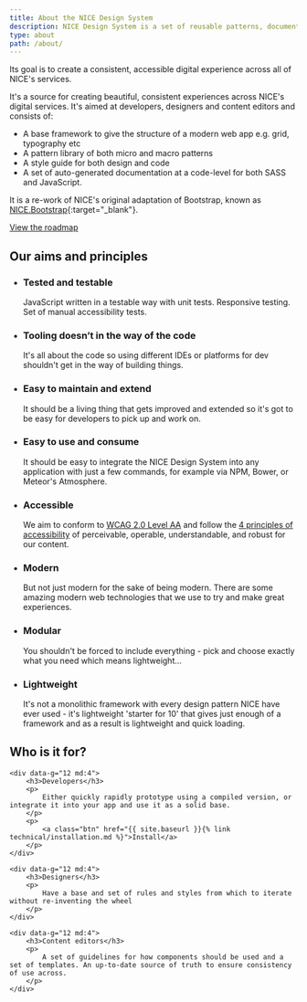 ```yaml
---
title: About the NICE Design System
description: NICE Design System is a set of reusable patterns, documentation and guidelines for rapid product development.
type: about
path: /about/
---
```


Its goal is to create a consistent, accessible digital experience across all of NICE's services.

It's a source for creating beautiful, consistent experiences across NICE's digital services. It's aimed at developers, designers and content editors and consists of:

- A base framework to give the structure of a modern web app e.g. grid, typography etc
- A pattern library of both micro and macro patterns
- A style guide for both design and code
- A set of auto-generated documentation at a code-level for both SASS and JavaScript.

It is a re-work of NICE's original adaptation of Bootstrap, known as [NICE.Bootstrap](https://github.com/nhsevidence/NICE.Bootstrap){:target="_blank"}.

<a href="{{ site.baseurl }}{% link about/roadmap.md %}" class="btn">View the roadmap</a>

<h2>Our aims and principles</h2>

<ul class="grid">
    <li data-g="12 sm:6 md:4 lg:3">
        <h3 class="h6">Tested and testable</h3>
        <p>
            JavaScript written in a testable way with unit tests. Responsive testing. Set of manual accessibility tests.
        </p>
    </li>
    <li data-g="12 sm:6 md:4 lg:3">
        <h3 class="h6">Tooling doesn’t in the way of the code</h3>
        <p>
            It's all about the code so using different IDEs or platforms for dev shouldn't get in the way of building things.
        </p>
    </li>
    <li data-g="12 sm:6 md:4 lg:3">
        <h3 class="h6">Easy to maintain and extend</h3>
        <p>
            It should be a living thing that gets improved and extended so it's got to be easy for developers to pick up and work on.
        </p>
    </li>
    <li data-g="12 sm:6 md:4 lg:3">
        <h3 class="h6">Easy to use and consume</h3>
        <p>
            It should be easy to integrate the NICE Design System into any application with just a few commands, for example via NPM, Bower, or Meteor's Atmosphere.
        </p>
    </li>
    <li data-g="12 sm:6 md:4 lg:3">
        <h3 class="h6">Accessible</h3>
        <p>
            We aim to conform to <a href="https://www.nice.org.uk/accessibility" target="_blank" rel="noopener external">WCAG 2.0 Level AA</a> and follow the <a href="https://www.w3.org/TR/UNDERSTANDING-WCAG20/intro.html#introduction-fourprincs-head" target="_blank" rel="noopener external">4 principles of accessibility</a> of perceivable, operable, understandable, and robust for our content.
        </p>
    </li>
    <li data-g="12 sm:6 md:4 lg:3">
        <h3 class="h6">Modern</h3>
        <p>
            But not just modern for the sake of being modern. There are some amazing modern web technologies that we use to try and make great experiences.
        </p>
    </li>
    <li data-g="12 sm:6 md:4 lg:3">
        <h3 class="h6">Modular</h3>
        <p>
            You shouldn't be forced to include everything - pick and choose exactly what you need which means lightweight&hellip;
        </p>
    </li>
    <li data-g="12 sm:6 md:4 lg:3">
        <h3 class="h6">Lightweight</h3>
        <p>
            It's not a monolithic framework with every design pattern NICE have ever used - it's lightweight 'starter for 10' that gives just enough of a framework and as a result is lightweight and quick loading.
        </p>
    </li>
</ul>


## Who is it for?

<div class="grid">

    <div data-g="12 md:4">
        <h3>Developers</h3>
        <p>
            Either quickly rapidly prototype using a compiled version, or integrate it into your app and use it as a solid base.
        </p>
        <p>
            <a class="btn" href="{{ site.baseurl }}{% link technical/installation.md %}">Install</a>
        </p>
    </div>

    <div data-g="12 md:4">
        <h3>Designers</h3>
        <p>
            Have a base and set of rules and styles from which to iterate without re-inventing the wheel
        </p>
    </div>

    <div data-g="12 md:4">
        <h3>Content editors</h3>
        <p>
            A set of guidelines for how components should be used and a set of templates. An up-to-date source of truth to ensure consistency of use across.
        </p>
    </div>

</div>
